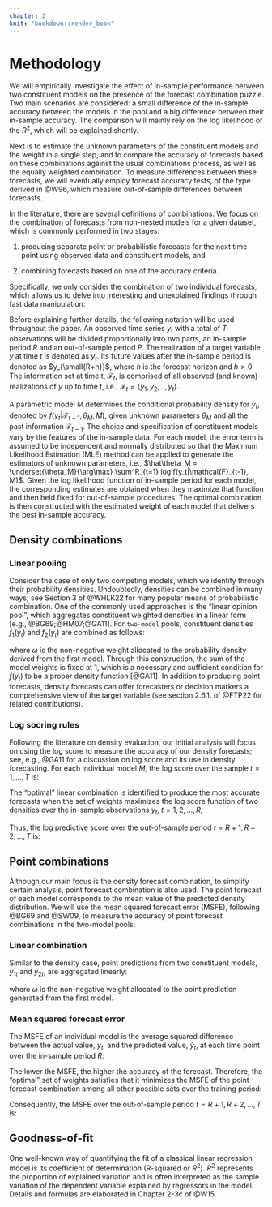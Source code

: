 ```yaml
---
chapter: 2
knit: "bookdown::render_book"
---
```


# Methodology {#method}

We will empirically investigate the effect of in-sample performance between two constituent models on the presence of the forecast combination puzzle. Two main scenarios are considered: a small difference of the in-sample accuracy between the models in the pool and a big difference between their in-sample accuracy. The comparison will mainly rely on the log likelihood or the $R^2$, which will be explained shortly.

Next is to estimate the unknown parameters of the constituent models and the weight in a single step, and to compare the accuracy of forecasts based on these combinations against the usual combinations process, as well as the equally weighted combination. To measure differences between these forecasts, we will eventually employ forecast accuracy tests, of the type derived in @W96, which measure out-of-sample differences between forecasts.

In the literature, there are several definitions of combinations. We focus on the combination of forecasts from non-nested models for a given dataset, which is commonly performed in two stages:

1. producing separate point or probabilistic forecasts for the next time point using observed data and constituent models, and

2. combining forecasts based on one of the accuracy criteria.  

Specifically, we only consider the combination of two individual forecasts, which allows us to delve into interesting and unexplained findings through fast data manipulation.

Before explaining further details, the following notation will be used throughout the paper. An observed time series $y_t$ with a total of $T$ observations will be divided proportionally into two parts, an in-sample period $R$ and an out-of-sample period $P$. The realization of a target variable $y$ at time $t$ is denoted as $y_t$. Its future values after the in-sample period is denoted as $y_{\small{R+h}}$, where $h$ is the forecast horizon and $h>0$. The information set at time t, $\mathcal{F}_t$, is comprised of all observed (and known) realizations of $y$ up to time t, i.e., $\mathcal{F}_t = \{y_1, y_2, .., y_t\}$.

A parametric model $M$ determines the conditional probability density for $y_t$, denoted by $f(y_t|\mathcal{F}_{t-1}, \theta_M, M)$, given unknown parameters $\theta_M$ and all the past information $\mathcal{F}_{t-1}$. The choice and specification of constituent models vary by the features of the in-sample data. For each model, the error term is assumed to be independent and normally distributed so that the Maximum Likelihood Estimation (MLE) method can be applied to generate the estimators of unknown parameters, i.e., $\hat\theta_M = \underset{\theta_M}{\arg\max} \sum^R_{t=1} log f(y_t|\mathcal{F}_{t-1}, M)$. Given the log likelihood function of in-sample period for each model, the corresponding estimates are obtained when they maximize that function and then held fixed for out-of-sample procedures. The optimal combination is then constructed with the estimated weight of each model that delivers the best in-sample accuracy.



## Density combinations

### Linear pooling  

Consider the case of only two competing models, which we identify through their probability densities. Undoubtedly, densities can be combined in many ways; see Section 3 of @WHLK22 for many popular means of probabilistic combination. One of the commonly used approaches is the "linear opinion pool", which aggregates constituent weighted densities in a linear form [e.g., @BG69;@HM07;@GA11]. For ``two-model`` pools, constituent densities $f_1(y_t)$ and $f_2(y_t)$ are combined as follows:

\begin{equation}
\label{eqn:LC1}
f(y_t) = \omega \ f_1(y_t | \mathcal{F}_{t-1}, \hat\theta_{M1}, M_1) + (1-\omega) f_2(y_t | \mathcal{F}_{t-1}, \hat\theta_{M2}, M_2)
\end{equation}  

where $\omega$ is the non-negative weight allocated to the probability density derived from the first model. Through this construction, the sum of the model weights is fixed at 1, which is a necessary and sufficient condition for $f(y_t)$ to be a proper density function [@GA11]. In addition to producing point forecasts, density forecasts can offer forecasters or decision markers a comprehensive view of the target variable (see section 2.6.1. of @FTP22 for related contributions).



### Log socring rules  

Following the literature on density evaluation, our initial analysis will focus on using the log score to measure the accuracy of our density forecasts; see, e.g., @GA11 for a discussion on log score and its use in density forecasting. For each individual model $M$, the log score over the sample $t = 1, \dots, T$ is:  

\begin{equation}
\label{eqn:LS1}
LS = \sum^T_{t=1} log \ f(y_t| \mathcal{F}_{t-1}, \hat\theta_M, M).
\end{equation}

The "optimal" linear combination is identified to produce the most accurate forecasts when the set of weights maximizes the log score function of two densities over the in-sample observations $y_t$, $t = 1, 2, \dots, R$,  

\begin{equation}
\label{eqn:LS2}
\hat{\omega}_{\text{opt}} = \underset{\omega}{\arg\max} \sum^R_{t=1} log \Big[ \omega \ f_1(y_t| \mathcal{F}_{t-1}, \hat\theta_{M1}, M_1) + (1-\omega) \ f_2(y_t| \mathcal{F}_{t-1}, \hat\theta_{M2}, M_2)\Big].
\end{equation}

Thus, the log predictive score over the out-of-sample period $t = R+1, R+2, \dots, T$ is:

\begin{equation}
\label{eqn:LS3}
LPS = \sum^T_{t = R+1} log \Big[ \hat{\omega}_{\text{opt}} \ f_1(y_t| \mathcal{F}_{t-1}, \hat\theta_{M1}, M_1) + (1- \hat{\omega}_{\text{opt}}) \ f_2(y_t| \mathcal{F}_{t-1}, \hat\theta_{M2}, M_2)\Big].
\end{equation}



## Point combinations

Although our main focus is the density forecast combination, to simplify certain analysis, point forecast combination is also used. The point forecast of each model corresponds to the mean value of the predicted density distribution. We will use the mean squared forecast error (MSFE), following @BG69 and @SW09, to measure the accuracy of point forecast combinations in the two-model pools.

### Linear combination

Similar to the density case, point predictions from two constituent models, $\hat y_{1t}$ and $\hat y_{2t}$, are aggregated linearly:

\begin{equation}
\label{eqn:PC1}
\hat y_t = w \ \hat y_{1t} + (1-w) \ \hat y_{2t}
\end{equation}  

where $\omega$ is the non-negative weight allocated to the point prediction generated from the first model.



### Mean squared forecast error

The MSFE of an individual model is the average squared difference between the actual value, $y_t$, and the predicted value, $\hat y_t$, at each time point over the in-sample period $R$:

\begin{equation}
\label{eqn:MSFE1}
MSFE = \frac{1}{R} \sum^R_{t=1} (y_t - \hat y_t)^2.
\end{equation}  

The lower the MSFE, the higher the accuracy of the forecast. Therefore, the "optimal" set of weights satisfies that it minimizes the MSFE of the point forecast combination among all other possible sets over the training period:

\begin{equation}
\label{eqn:MSFE2}
\hat{\omega}_{\text{opt}} = \underset{\omega}{\arg\min} \frac{1}{R} \sum^R_{t=1} \omega \ \hat y_{1t} + (1-\omega) \ \hat y_{2t}.
\end{equation}

Consequently, the MSFE over the out-of-sample period $t = R+1, R+2, \dots, T$ is:

\begin{equation}
\label{eqn:MSFE3}
MSFE = \frac{1}{P} \sum^T_{t = R+1} \hat{\omega}_{\text{opt}} \ \hat y_{1t} + (1-\hat{\omega}_{\text{opt}}) \ \hat y_{2t}.
\end{equation}



## Goodness-of-fit

One well-known way of quantifying the fit of a classical linear regression model is its coefficient of determination (R-squared or $R^2$). $R^2$ represents the proportion of explained variation and is often interpreted as the sample variation of the dependent variable explained by regressors in the model. Details and formulas are elaborated in Chapter 2-3c of @W15.














